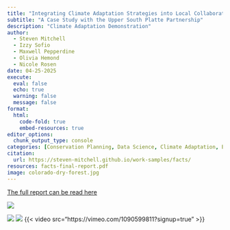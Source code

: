 ```yaml
---
title: "Integrating Climate Adaptation Strategies into Local Collaborative Forest Management in Northern Colorado"
subtitle: "A Case Study with the Upper South Platte Partnership"
description: "Climate Adaptation Demonstration"
author: 
  - Steven Mitchell
  - Izzy Sofio
  - Maxwell Pepperdine
  - Olivia Hemond
  - Nicole Rosen
date: 04-25-2025
execute: 
  eval: false
  echo: true
  warning: false
  message: false
format:
  html:
    code-fold: true
    embed-resources: true
editor_options: 
  chunk_output_type: console
categories: [Conservation Planning, Data Science, Climate Adaptation, Environmental Justice] # self-defined categories
citation: 
  url: https://steven-mitchell.github.io/work-samples/facts/ 
resources: facts-final-report.pdf
image: colorado-dry-forest.jpg
---
```


::: orange-text
[The full report can be read here](./facts-final-report.pdf)
:::

![](colorado-dry-forest.jpg)

![](executive-summary-1.png) ![](executive-summary-2.png) {{< video src="https://vimeo.com/1090599811?signup=true" >}}
